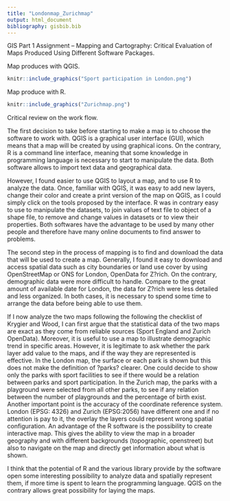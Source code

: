 ```yaml
---
title: "Londonmap_Zurichmap"
output: html_document
bibliography: gisbib.bib
---
```

GIS Part 1 Assignment – Mapping and Cartography: Critical Evaluation of Maps Produced Using Different Software Packages.

Map produces with QGIS.
```r
knitr::include_graphics("Sport participation in London.png")
```
Map produce with R. 
```r
knitr::include_graphics("Zurichmap.png")
```

Critical review on the work flow. 

The first decision to take before starting to make a map is to choose the software to work with. QGIS is a graphical user interface (GUI), which means that a map will be created by using graphical icons. On the contrary, R is a command line interface, meaning that some knowledge in programming language is necessary to start to manipulate the data. Both software allows to import text data and geographical data. 

However, I found easier to use QGIS to layout a map, and to use R to analyze the data. Once, familiar with QGIS, it was easy to add new layers, change their color and create a print version of the map on QGIS, as I could simply click on the tools proposed by the interface. R was in contrary easy to use to manipulate the datasets, to join values of text file to object of a shape file, to remove and change values in datasets or to view their properties. Both softwares have the advantage to be used by many other people and therefore have many online documents to find answer to problems.

The second step in the process of mapping is to find and download the data that will be used to create a map. Generally, I found it easy to download and access spatial data such as city boundaries or land use cover by using OpenStreetMap or ONS for London, OpenData for Z?rich. On the contrary, demographic data were more difficult to handle. Compare to the great amount of available date for London, the data for Z?rich were less detailed and less organized. In both cases, it is necessary to spend some time to arrange the data before being able to use them. 

If I now analyze the two maps following the following the checklist of Krygier and Wood, I can first argue that the statistical data of the two maps are exact as they come from reliable sources (Sport England and Zurich OpenData). Moreover, it is useful to use a map to illustrate demographic trend in specific areas. However, it is legitimate to ask whether the park layer add value to the maps, and if the way they are represented is effective. In the London map, the surface or each park is shown but this does not make the definition of ?parks? clearer. One could decide to show only the parks with sport facilities to see if there would be a relation between parks and sport participation. In the Zurich map, the parks with a playground were selected from all other parks, to see if any relation between the number of playgrounds and the percentage of birth exist. Another important point is the accuracy of the coordinate reference system. London (EPSG: 4326) and Zurich (EPSG:2056) have different one and if no attention is pay to it, the overlay the layers could represent wrong spatial configuration. An advantage of the R software is the possibility to create interactive map. This gives the ability to view the map in a broader geography and with different backgrounds (topographic, openstreet) but also to navigate on the map and directly get information about what is shown. 

I think that the potential of R and the various library provide by the software open some interesting possibility to analyze data and spatially represent them, if more time is spent to learn the programming language. QGIS on the contrary allows great possibility for laying the maps. 

